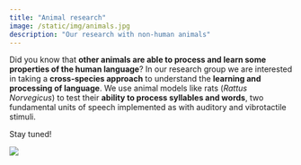 ```yaml
---
title: "Animal research"
image: /static/img/animals.jpg
description: "Our research with non-human animals"
---
```


::: textbox
Did you know that **other animals are able to process and learn some properties of the human language**? 
In our research group we are interested in taking a **cross-species approach** to understand the **learning and processing of language**. We use animal models like rats (*Rattus Norvegicus*) to test their **ability to process syllables and words**, two fundamental units of speech implemented as with auditory and vibrotactile stimuli.

Stay tuned!
:::


![](/static/img/animals.jpg)